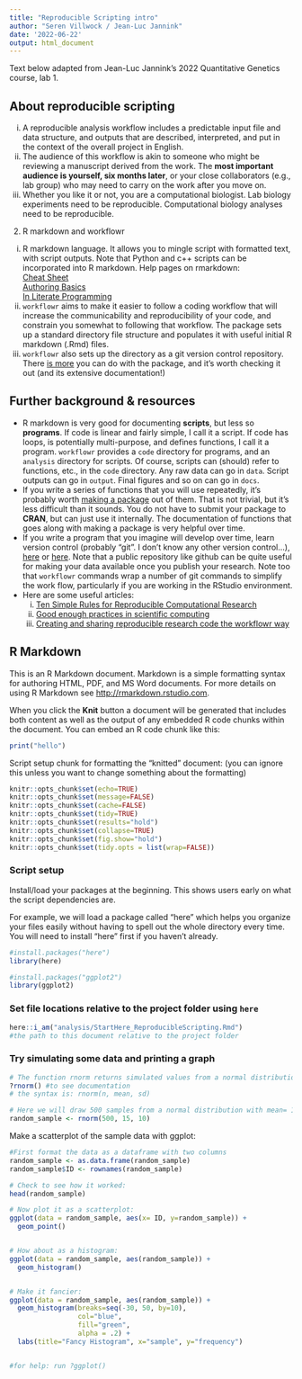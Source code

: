 ```yaml
---
title: "Reproducible Scripting intro"
author: "Seren Villwock / Jean-Luc Jannink"
date: '2022-06-22'
output: html_document
---
```


Text below adapted from Jean-Luc Jannink's 2022 Quantitative Genetics course, lab 1.


## About reproducible scripting
  i) A reproducible analysis workflow includes a predictable input file and data structure, and outputs that are described, interpreted, and put in the context of the overall project in English.  
  ii) The audience of this workflow is akin to someone who might be reviewing a manuscript derived from the work. The **most important audience is yourself, six months later**, or your close collaborators (e.g., lab group) who may need to carry on the work after you move on.  
  iii) Whether you like it or not, you are a computational biologist. Lab biology experiments need to be reproducible. Computational biology analyses need to be reproducible.  
2. R markdown and workflowr  
  i) R markdown language. It allows you to mingle script with formatted text, with script outputs.  Note that Python and c++ scripts can be incorporated into R markdown. Help pages on rmarkdown:  
[Cheat Sheet](https://rstudio.com/wp-content/uploads/2015/02/rmarkdown-cheatsheet.pdf)  
[Authoring Basics](https://rmarkdown.rstudio.com/authoring_basics.html)  
[In Literate Programming](https://annakrystalli.me/rrresearch/05_literate-prog.html)  
  ii) `workflowr` aims to make it easier to follow a coding workflow that will increase the communicability and reproducibility of your code, and constrain you somewhat to following that workflow. The package sets up a standard directory file structure and populates it with useful initial R markdown (.Rmd) files.  
  iii) `workflowr` also sets up the directory as a git version control repository. There [is more](https://cran.r-project.org/web/packages/workflowr/vignettes/wflow-01-getting-started.html) you can do with the package, and it's worth checking it out (and its extensive documentation!) 


## Further background & resources
* R markdown is very good for documenting **scripts**, but less so **programs**. If code is linear and fairly simple, I call it a script.  If code has loops, is potentially multi-purpose, and defines functions, I call it a program. `workflowr` provides a `code` directory for programs, and an `analysis` directory for scripts. Of course, scripts can (should) refer to functions, etc., in the `code` directory. Any raw data can go in `data`. Script outputs can go in `output`. Final figures and so on can go in `docs`.  
* If you write a series of functions that you will use repeatedly, it's probably worth [making a package](http://r-pkgs.had.co.nz/) out of them.  That is not trivial, but it's less difficult than it sounds.  You do not have to submit your package to **CRAN**, but can just use it internally.  The documentation of functions that goes along with making a package is very helpful over time.  
* If you write a program that you imagine will develop over time, learn version control (probably "git".  I don't know any other version control...), [here](https://guides.github.com/activities/hello-world/) or [here](https://www.atlassian.com/git).  Note that a public repository like github can be quite useful for making your data available once you publish your research. Note too that `workflowr` commands wrap a number of git commands to simplify the work flow, particularly if you are working in the RStudio environment.    
* Here are some useful articles:
  i) [Ten Simple Rules for Reproducible Computational Research](http://journals.plos.org/ploscompbiol/article?id=10.1371/journal.pcbi.1003285)  
  ii) [Good enough practices in scientific computing](http://journals.plos.org/ploscompbiol/article?id=10.1371/journal.pcbi.1005510)
  iii) [Creating and sharing reproducible research code the workflowr way](https://f1000research.com/articles/8-1749/v1)
  


## R Markdown

This is an R Markdown document. Markdown is a simple formatting syntax for authoring HTML, PDF, and MS Word documents. For more details on using R Markdown see <http://rmarkdown.rstudio.com>.

When you click the **Knit** button a document will be generated that includes both content as well as the output of any embedded R code chunks within the document. You can embed an R code chunk like this:

```r
print("hello")
```



Script setup chunk for formatting the "knitted" document:
(you can ignore this unless you want to change something about the formatting)

```r
knitr::opts_chunk$set(echo=TRUE)
knitr::opts_chunk$set(message=FALSE)
knitr::opts_chunk$set(cache=FALSE)
knitr::opts_chunk$set(tidy=TRUE)
knitr::opts_chunk$set(results="hold")
knitr::opts_chunk$set(collapse=TRUE)
knitr::opts_chunk$set(fig.show="hold")
knitr::opts_chunk$set(tidy.opts = list(wrap=FALSE))
```


### Script setup
Install/load your packages at the beginning. This shows users early on what the script dependencies are.  

For example, we will load a package called "here" which helps you organize your files easily without having to spell out the whole directory every time. You will need to install "here" first if you haven't already.
```r
#install.packages("here")
library(here)

#install.packages("ggplot2")
library(ggplot2)
```


### Set file locations relative to the project folder using `here`  
```r
here::i_am("analysis/StartHere_ReproducibleScripting.Rmd") 
#the path to this document relative to the project folder
```


### Try simulating some data and printing a graph
```r
# The function rnorm returns simulated values from a normal distribution
?rnorm() #to see documentation
# the syntax is: rnorm(n, mean, sd)

# Here we will draw 500 samples from a normal distribution with mean= 15 and standard deviation = 10
random_sample <- rnorm(500, 15, 10)
```

Make a scatterplot of the sample data with ggplot:
```r
#First format the data as a dataframe with two columns
random_sample <- as.data.frame(random_sample)
random_sample$ID <- rownames(random_sample)

# Check to see how it worked:
head(random_sample)

# Now plot it as a scatterplot:
ggplot(data = random_sample, aes(x= ID, y=random_sample)) +
  geom_point()


# How about as a histogram:
ggplot(data = random_sample, aes(random_sample)) +
  geom_histogram()


# Make it fancier:
ggplot(data = random_sample, aes(random_sample)) +
  geom_histogram(breaks=seq(-30, 50, by=10), 
                 col="blue", 
                 fill="green", 
                 alpha = .2) + 
  labs(title="Fancy Histogram", x="sample", y="frequency") 


#for help: run ?ggplot()
```

